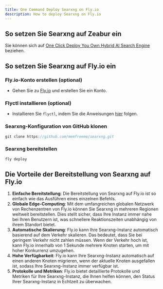 ```yaml
---
title: One Command Deploy Searxng on Fly.io
description: How to deploy Searxng on Fly.io
---
```


## So setzen Sie Searxng auf Zeabur ein

Sie können sich auf [One Click Deploy You Own Hybrid AI Search Engine](/docs/one-click-deploy-ai-search) beziehen.

## So setzen Sie Searxng auf Fly.io ein

<Steps>

### Fly.io-Konto erstellen (optional)

-   Gehen Sie zu [Fly.io](https://fly.io) und erstellen Sie ein Konto.

### Flyctl installieren (optional)

-   Installieren Sie `flyctl`, indem Sie die Anweisungen [hier](https://fly.io/docs/flyctl/install/) folgen.

### Searxng-Konfiguration von GitHub klonen

```js
git clone https://github.com/memfreeme/searxng.git
```

### Searxng bereitstellen

```js
fly deploy
```

</Steps>

## Die Vorteile der Bereitstellung von Searxng auf Fly.io

1. **Einfache Bereitstellung**: Die Bereitstellung von Searxng auf Fly.io ist so einfach wie das Ausführen eines einzelnen Befehls.
2. **Globale Edge-Computing**: Mit dem umfangreichen globalen Netzwerk von Rechenzentren von Fly.io können Sie Searxng in mehreren Regionen weltweit bereitstellen. Dies stellt sicher, dass Ihre Instanz immer nahe bei Ihren Benutzern ist, was schnellere Reaktionszeiten unabhängig von ihrem Standort bietet.
3. **Automatische Skalierung**: Fly.io kann Ihre Searxng-Instanz automatisch basierend auf dem Verkehr skalieren. Das bedeutet, dass Sie bei geringem Verkehr nicht zahlen müssen. Wenn der Verkehr hoch ist, kann Fly.io innerhalb von 1 Sekunde mehrere Knoten starten, um mit hoher Konkurrenz umzugehen.
4. **Hohe Verfügbarkeit**: Fly.io kann Ihre Searxng-Instanz automatisch auf einen anderen Knoten migrieren, wenn der aktuelle Knoten ausgefallen ist, sodass Ihre Searxng-Instanz immer verfügbar ist.
5. **Protokolle und Metriken**: Fly.io bietet detaillierte Protokolle und Metriken für Ihre Searxng-Instanz, die Ihnen helfen können, den Status Ihrer Searxng-Instanz in Echtzeit zu überwachen.
